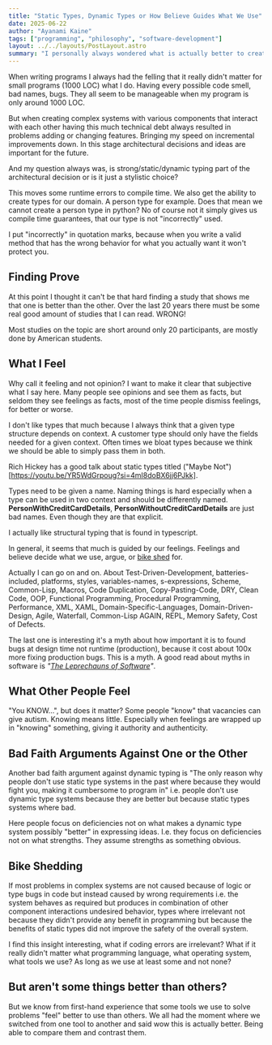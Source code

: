 ```yaml
---
title: "Static Types, Dynamic Types or How Believe Guides What We Use"
date: 2025-06-22
author: "Ayanami Kaine"
tags: ["programming", "philosophy", "software-development"]
layout: ../../layouts/PostLayout.astro
summary: "I personally always wondered what is actually better to create complex systems that can evolve overtime. A strongly, a static or a dynamic typed system?"
---
```



When writing programs I always had the felling that it really didn't matter for small programs (1000 LOC) what I do. Having every possible code smell, bad names, bugs. They all seem to be manageable when my program is only around 1000 LOC.

But when creating complex systems with various components that interact with each other having this much technical debt always resulted in problems adding or changing features. Bringing my speed on incremental improvements down. In this stage architectural decisions and ideas are important for the future.

And my question always was, is strong/static/dynamic typing part of the architectural decision or is it just a stylistic choice?

This moves some runtime errors to compile time. We also get the ability to create types for our domain. A person type for example. Does that mean we cannot create a person type in python? No of course not it simply gives us compile time guarantees, that our type is not "incorrectly" used.

I put "incorrectly" in quotation marks, because when you write a valid method that has the wrong behavior for what you actually want it won't protect you.

## Finding Prove

At this point I thought it can't be that hard finding a study that shows me that one is better than the other. Over the last 20 years there must be some real good amount of studies that I can read. WRONG!

Most studies on the topic are short around only 20 participants, are mostly done by American students.

## What I Feel

Why call it feeling and not opinion? I want to make it clear that subjective what I say here. Many people see opinions and see them as facts, but seldom they see feelings as facts, most of the time people dismiss feelings, for better or worse.

I don't like types that much because I always think that a given type structure depends on context. A customer type should only have the fields needed for a given context. Often times we bloat types because we think we should be able to simply pass them in both.

Rich Hickey has a good talk about static types titled ("Maybe Not")[https://youtu.be/YR5WdGrpoug?si=4mI8doBX6jj6PJkk].

Types need to be given a name. Naming things is hard especially when a type can be used in two context and should be differently named. **PersonWithCreditCardDetails**, **PersonWithoutCreditCardDetails** are just bad names. Even though they are that explicit.

I actually like structural typing that is found in typescript.

<BookQuote
    quote="TypeScript is a Structural Type System. A structural type system means that when comparing types, TypeScript only takes into account the members on the type."
    author="Type Compatibility"
    source="The TypeScript Docs"
/>

In general, it seems that much is guided by our feelings. Feelings and believe decide what we use, argue, or <a href="https://en.wikipedia.org/wiki/Law_of_triviality">bike shed</a> for.

Actually I can go on and on. About Test-Driven-Development, batteries-included, platforms, styles, variables-names, s-expressions, Scheme, Common-Lisp, Macros, Code Duplication, Copy-Pasting-Code, DRY, Clean Code, OOP, Functional Programming, Procedural Programming, Performance, XML, XAML, Domain-Specific-Languages, Domain-Driven-Design, Agile, Waterfall, Common-Lisp AGAIN, REPL, Memory Safety, Cost of Defects.

The last one is interesting it's a myth about how important it is to found bugs at design time not runtime (production), because it cost about 100x more fixing production bugs. This is a myth. A good read about myths in software is _"[The Leprechauns of Software](https://leanpub.com/leprechauns/read)"_.

<HackerNews
    title="The “bugs are 100x more expensive to fix in production” study might not exist"
    url="https://news.ycombinator.com/item?id=27917595"
    author="akkartik"
    points={159}
    comments={130}
    hnUrl="https://news.ycombinator.com/item?id=27917857"
    comment="This article is about the poor state of research in the software field. The 'bugs are 100x more expensive to fix in production' bit is just a glaring example of that. The article isn't in any major way refuting 'bugs are 100x more expensive to fix in production', it's just stating that the study may not exist, so there's no need to defend your beliefs as many are doing in the comments."
    commenter="whoisthemachine"
/>

## What Other People Feel

<HackerNews
    title="The “bugs are 100x more expensive to fix in production” study might not exist"
    url="https://news.ycombinator.com/item?id=27917595"
    author="sohkamyung"
    points={159}
    comments={130}
    hnUrl="https://news.ycombinator.com/item?id=27919137"
    comment="And while 100x might not be true, you KNOW it's a lot more damaging, costly, and disruptive to have to fix a bug that makes it way to production - arguments in favor of testing, canary releases, code reviews, robust programming languages and architectures, etc. They won't stop all issues, but the less that make it to production the better. That one doesn't take language games or political games, I think. It shouldn't anyway."
    commenter="Cthulhu_"
/>

"You KNOW...", but does it matter? Some people "know" that vacancies can give autism. Knowing means little. Especially when feelings are wrapped up in "knowing" something, giving it authority and authenticity.

<HackerNews
    title="Study of 49 programmers: static type system had no effect on development time"
    url="https://news.ycombinator.com/item?id=4082775"
    author="akkartik"
    points={155}
    comments={187}
    hnUrl="https://news.ycombinator.com/item?id=4082981"
    comment="The study may or may not be flawed, but what's really interesting to me is the reaction. We need more science in our computer science, which means more experiments and more results like this. We should also be open to the truth that we use the tools we like because we like them rather than because they're technically superior, even though we pimp them ad nauseum as though they are. I once read an article about a technique Intel had developed for improving cooling of processors by changing the shape of the fan. I related this to some of my co-workers. One of them proceeded to tell me that this can't possibly work, backing up his argument with 'reasoning' based on off-the-cuff remarks about the way air and physics 'must' work. The fact that Intel had actually done this seemed to have no effect on his eagerness to continue the 'debate' about this scientific fact. I have a hard time believing that I get no benefit from using Haskell over Smalltalk, but if a body of science were to appear that cast doubt on that belief, the appropriate thing to do is change the belief, not stand around debating from imagined first principles why all the science is wrong and can't be so. Shut up, design an experiment and go prove it! Perhaps there's little of this kind of actual science in our computer science because it would mean asking hard questions and accepting difficult truths. 'The prisoner falls in love with his chains."
    commenter="fusiongyro"
/>

<HackerNews
    title="Types are a basic tool of software design (2018)"
    url="https://news.ycombinator.com/item?id=42557692"
    author="gus_leonel"
    points={103}
    comments={118}
    hnUrl="https://news.ycombinator.com/item?id=42587094"
    comment="I go a little back and forth on this with my experience in F#, which relies heavily on inferred types. You can write a lot of F# before you need to add type annotations, but eventually, things become a spiderweb. The key issue is when you make a 'small' change to some method/value, the changes ripple through the program creating confusing errors sometimes where the compiler is trying to knit things together. After a while, I found myself adding back types in a decent number of places to 'anchor' the type inference, indicating that a certain type/signature is fixed, and a change should be carefully considered. I still don't know how folks deal with these kinds of changes in weakly typed languages without always allowing bugs to pour into their code over time. But I do love the 'move fast' and low boilerplate aspects of 'typeless' coding."
    commenter="algorithmsRcool"
/>

## Bad Faith Arguments Against One or the Other

Another bad faith argument against dynamic typing is "The only reason why people don't use static type systems in the past where because they would fight you, making it cumbersome to program in" i.e. people don't use dynamic type systems because they are better but because static types systems where bad.

Here people focus on deficiencies not on what makes a dynamic type system possibly "better" in expressing ideas. I.e. they focus on deficiencies not on what strengths. They assume strengths as something obvious.

## Bike Shedding

If most problems in complex systems are not caused because of logic or type bugs in code but instead caused by wrong requirements i.e. the system behaves as required but produces in combination of other component interactions undesired behavior, types where irrelevant not because they didn't provide any benefit in programming but because the benefits of static types did not improve the safety of the overall system.

<BookQuote
    quote="Nearly all the serious accidents in which software has been involved in the past twenty years can be traced to requirements flaws, not coding errors. ... There is not only anecdotal but some hard data to support the hypothesis that safety problems in software stem from requirement flaws and not coding errors."
    author="Nancy Leveson"
    source="Engineering a Safer World - Systems Thinking Applied to Safety, P.49"
/>

I find this insight interesting, what if coding errors are irrelevant? What if it really didn't matter what programming language, what operating system, what tools we use? As long as we use at least some and not none?

## But aren't some things better than others?

But we know from first-hand experience that some tools we use to solve problems "feel" better to use than others. We all had the moment where we switched from one tool to another and said wow this is actually better. Being able to compare them and contrast them.
